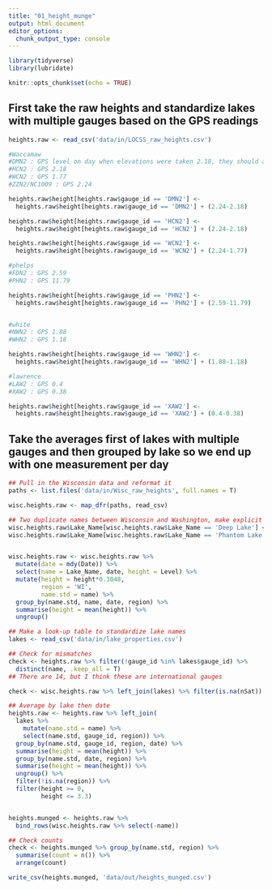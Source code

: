 ```yaml
---
title: "01_height_munge"
output: html_document
editor_options: 
  chunk_output_type: console
---
```


```r
library(tidyverse)
library(lubridate)

knitr::opts_chunk$set(echo = TRUE)
```

## First take the raw heights and standardize lakes with multiple gauges based on the GPS readings

```r
heights.raw <- read_csv('data/in/LOCSS_raw_heights.csv')

#Waccamaw
#DMN2 : GPS level on day when elevations were taken 2.18, they should all be the same elevation, so switch to one
#HCN2 : GPS 2.18 
#WCN2 : GPS 1.77	
#ZZN2/NC1009 : GPS 2.24	 

heights.raw$height[heights.raw$gauge_id == 'DMN2'] <-
  heights.raw$height[heights.raw$gauge_id == 'DMN2'] + (2.24-2.18)

heights.raw$height[heights.raw$gauge_id == 'HCN2'] <-
  heights.raw$height[heights.raw$gauge_id == 'HCN2'] + (2.24-2.18)

heights.raw$height[heights.raw$gauge_id == 'WCN2'] <-
  heights.raw$height[heights.raw$gauge_id == 'WCN2'] + (2.24-1.77)

#phelps
#FDN2 : GPS 2.59
#PHN2 : GPS 11.79	

heights.raw$height[heights.raw$gauge_id == 'PHN2'] <-
  heights.raw$height[heights.raw$gauge_id == 'PHN2'] + (2.59-11.79)


#white
#NWN2 : GPS 1.88	
#WHN2 : GPS 1.18	

heights.raw$height[heights.raw$gauge_id == 'WHN2'] <-
  heights.raw$height[heights.raw$gauge_id == 'WHN2'] + (1.88-1.18)

#lawrence
#LAW2 : GPS 0.4
#XAW2 : GPS 0.38	

heights.raw$height[heights.raw$gauge_id == 'XAW2'] <-
  heights.raw$height[heights.raw$gauge_id == 'XAW2'] + (0.4-0.38)

```
## Take the averages first of lakes with multiple gauges and then grouped by lake so we end up with one measurement per day

```r
## Pull in the Wisconsin data and reformat it
paths <- list.files('data/in/Wisc_raw_heights', full.names = T)

wisc.heights.raw <- map_dfr(paths, read_csv)

## Two duplicate names between Wisconsin and Washington, make explicit
wisc.heights.raw$Lake_Name[wisc.heights.raw$Lake_Name == 'Deep Lake'] <- 'Deep Lake Wisc.'
wisc.heights.raw$Lake_Name[wisc.heights.raw$Lake_Name == 'Phantom Lake'] <- 'Phantom Lake Wisc.'


wisc.heights.raw <- wisc.heights.raw %>%
  mutate(date = mdy(Date)) %>%
  select(name = Lake_Name, date, height = Level) %>%
  mutate(height = height*0.3048,
         region = 'WI',
         name.std = name) %>%
  group_by(name.std, name, date, region) %>%
  summarise(height = mean(height)) %>%
  ungroup()
```



```r
## Make a look-up table to standardize lake names
lakes <- read_csv('data/in/lake_properties.csv')

## Check for mismatches
check <- heights.raw %>% filter(!gauge_id %in% lakes$gauge_id) %>%
  distinct(name, .keep_all = T)
## There are 14, but I think these are international gauges

check <- wisc.heights.raw %>% left_join(lakes) %>% filter(is.na(nSat))

## Average by lake then date
heights.raw <- heights.raw %>% left_join(
  lakes %>% 
    mutate(name.std = name) %>%
    select(name.std, gauge_id, region)) %>%
  group_by(name.std, gauge_id, region, date) %>%
  summarise(height = mean(height)) %>%
  group_by(name.std, date, region) %>%
  summarise(height = mean(height)) %>%
  ungroup() %>%
  filter(!is.na(region)) %>%
  filter(height >= 0,
         height <= 3.3)


heights.munged <- heights.raw %>% 
  bind_rows(wisc.heights.raw %>% select(-name))

## Check counts
check <- heights.munged %>% group_by(name.std, region) %>%
  summarise(count = n()) %>%
  arrange(count)

write_csv(heights.munged, 'data/out/heights_munged.csv')
```


